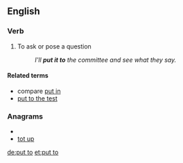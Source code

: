 ==English==

===Verb===
{{en-verb|puts to|putting to|put to}}

# To ask or pose a question
#: ''I'll '''put it to''' the committee and see what they say.''

====Related terms====
* compare [[put in]]
* [[put to the test]]

===Anagrams===
* {{alphagram|opttu}}
* [[tot up#English|tot up]]

[[de:put to]]
[[et:put to]]